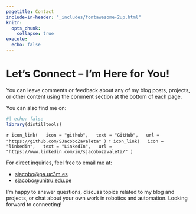 ```yaml
---
pagetitle: Contact
include-in-header: "_includes/fontawesome-2up.html"
knitr:
  opts_chunk: 
    collapse: true
execute: 
  echo: false
---
```


# [Let's Connect – I'm Here for You!]{.first-color}

You can leave comments or feedback about any of my blog posts, projects, or other content using the comment section at the bottom of each page.

You can also find me on:

```r
#| echo: false
library(distilltools)
```

`r icon_link(
  icon = "github",
  text = "GitHub",
  url = "https://github.com/SJacoboZavaleta"
)`
`r icon_link(
  icon = "linkedin",
  text = "LinkedIn",
  url = "https://www.linkedin.com/in/sjacobozavaleta/"
)`

For direct inquiries, feel free to email me at:  

- [sjacobo@pa.uc3m.es](.heading-font)  
- [sjacobo@unitru.edu.pe](.heading-font)  


I'm happy to answer questions, discuss topics related to my blog and projects, or chat about your own work in robotics and automation. Looking forward to connecting!
